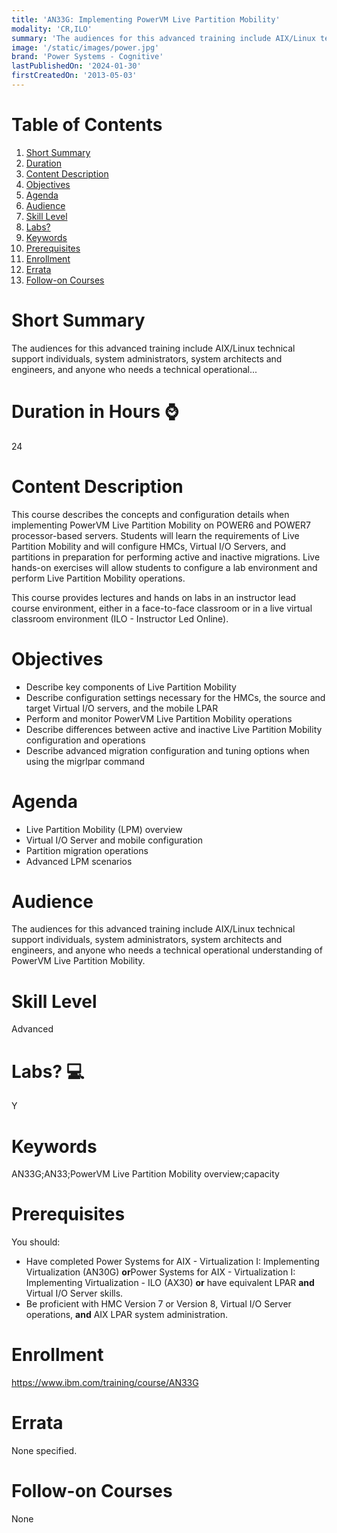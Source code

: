 ```yaml
---
title: 'AN33G: Implementing PowerVM Live Partition Mobility'
modality: 'CR,ILO'
summary: 'The audiences for this advanced training include AIX/Linux technical support individuals, system administrators, system architects and engineers, and anyone who needs a technical operational...'
image: '/static/images/power.jpg'
brand: 'Power Systems - Cognitive'
lastPublishedOn: '2024-01-30'
firstCreatedOn: '2013-05-03'
---
```

# Table of Contents
1.  [Short Summary](#short-summary)
2.  [Duration](#duration-in-hours-)
3.  [Content Description](#content-description)
4.  [Objectives](#objectives)
5.  [Agenda](#agenda)
6.  [Audience](#audience)
7.  [Skill Level](#skill-level)
8.  [Labs?](#labs-)
9.  [Keywords](#keywords)
10. [Prerequisites](#prerequisites)
11. [Enrollment](#enrollment)
12. [Errata](#errata)
13. [Follow-on Courses](#follow-on-courses)

# Short Summary
The audiences for this advanced training include AIX/Linux technical support individuals, system administrators, system architects and engineers, and anyone who needs a technical operational...

# Duration in Hours ⌚
24

# Content Description
This course describes the concepts and configuration details when implementing PowerVM Live Partition Mobility on POWER6 and POWER7 processor-based servers. Students will learn the requirements of Live Partition Mobility and will configure HMCs, Virtual I/O Servers, and partitions in preparation for performing active and inactive migrations. Live hands-on exercises will allow students to configure a lab environment and perform Live Partition Mobility operations.


This course provides lectures and hands on labs in an instructor lead course environment, either in a face-to-face classroom or in a live virtual classroom environment (ILO - Instructor Led Online).



# Objectives
* Describe key components of Live Partition Mobility
* Describe configuration settings necessary for the HMCs, the source and target Virtual I/O servers, and the mobile LPAR
* Perform and monitor PowerVM Live Partition Mobility operations
* Describe differences between active and inactive Live Partition Mobility configuration and operations
* Describe advanced migration configuration and tuning options when using the migrlpar command


# Agenda
* Live Partition Mobility (LPM) overview
* Virtual I/O Server and mobile configuration
* Partition migration operations
* Advanced LPM scenarios


# Audience
The audiences for this advanced training include AIX/Linux technical support individuals, system administrators, system architects and engineers, and anyone who needs a technical operational understanding of PowerVM Live Partition Mobility.



# Skill Level
Advanced

# Labs? 💻
Y

# Keywords
AN33G;AN33;PowerVM Live Partition Mobility overview;capacity

# Prerequisites
You should:


* Have completed Power Systems for AIX - Virtualization I: Implementing Virtualization (AN30G) **or**Power Systems for AIX - Virtualization I: Implementing Virtualization - ILO (AX30) **or** have equivalent LPAR **and** Virtual I/O Server skills.
* Be proficient with HMC Version 7 or Version 8, Virtual I/O Server operations, **and** AIX LPAR system administration.


# Enrollment
https://www.ibm.com/training/course/AN33G

# Errata
None specified.

# Follow-on Courses
None

